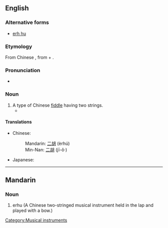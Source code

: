 ==English==
{{wikipedia}}

===Alternative forms===
* [[erh hu]]

===Etymology===
From Chinese {{term|二胡|lang=zh}}, from {{term|二||two|lang=zh}} + {{term|胡||fiddle; short for [[胡琴]], a family of Chinese vertical fiddles|lang=zh}}.

{{rfe|which Chinese?, transliterations}}

===Pronunciation===
* {{IPA|/ˈɜːhuː/}}

===Noun===
{{en-noun|erhu|pl2=erhus}}

# A type of Chinese [[fiddle]] having two strings.
#*{{quote-news|year=2009|date=March 10|author=Jennifer 8. Lee|title=Cherished Instrument Is Gone, and to Its Owner, Loss Is Like a Death|work=New York Times|url=http://www.nytimes.com/2009/03/10/nyregion/10erhu.html
|passage=Searches on Craigslist turned up no ads for '''erhus''', wanted or offered, though there was a posting for an instrument found on the Lower East Side (the owner must identify the instrument). }}

====Translations====
{{trans-top|Chinese fiddle}}
* Chinese:
*: Mandarin: [[二胡]] (èrhú)
*: Min-Nan: [[二胡]] (jī-ô·)
{{trans-mid}}
* Japanese: {{t-|ja|二胡|tr=niko|sc=Jpan}}
{{trans-bottom}}

[[Category:Musical instruments]]

----

==Mandarin==

===Noun===
{{cmn-noun|p|pin=èrhú|pint=er4hu2}}

#erhu (A Chinese two-stringed musical instrument held in the lap and played with a bow.)